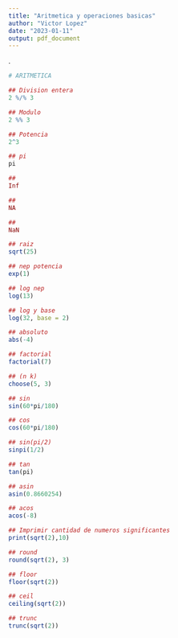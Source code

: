 ```yaml
---
title: "Aritmetica y operaciones basicas"
author: "Victor Lopez"
date: "2023-01-11"
output: pdf_document
---
```


.
```r
# ARITMETICA

## Division entera
2 %/% 3

## Modulo
2 %% 3

## Potencia
2^3

## pi
pi

##
Inf

##
NA

##
NaN

## raiz
sqrt(25)

## nep potencia
exp(1)

## log nep
log(13)

## log y base
log(32, base = 2)

## absoluto
abs(-4)

## factorial
factorial(7)

## (n k)
choose(5, 3)

## sin
sin(60*pi/180)

## cos
cos(60*pi/180)

## sin(pi/2)
sinpi(1/2) 

## tan
tan(pi) 

## asin
asin(0.8660254) 

## acos
acos(-8)

## Imprimir cantidad de numeros significantes
print(sqrt(2),10)

## round
round(sqrt(2), 3)

## floor
floor(sqrt(2))

## ceil
ceiling(sqrt(2))

## trunc
trunc(sqrt(2))
```
